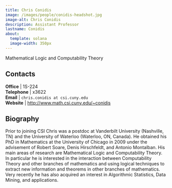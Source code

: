 ```yaml
---
title: Chris Conidis
image: /images/people/conidis-headshot.jpg
image-alt: Chris Conidis
description: Assistant Professor
lastname: Conidis
about:
  template: solana
  image-width: 350px
---
```



Mathematical Logic and Computability Theory


## Contacts

<i class="bi bi-door-open"></i> **Office** | 1S-224 <br/>
<i class="bi bi-telephone"></i> **Telephone** | x3622 <br/>
<i class="bi bi-mailbox"></i> **Email** | `chris.conidis at csi.cuny.edu` <br/>
<i class="bi bi-x-diamond"></i> **Website**  | [http://www.math.csi.cuny.edu/~conidis](http://www.math.csi.cuny.edu/~conidis) <br/>

## Biography

Prior to joining CSI Chris was a postdoc at Vanderbilt University
(Nashville, TN) and the University of Waterloo (Waterloo, ON,
Canada). He obtained his PhD in Mathematics at the University of
Chicago in 2009 under the advisement of Robert Soare, Denis
Hirschfeldt, and Antonio Montalban. His main areas of research are
Mathematical Logic and Computability Theory. In particular he is
interested in the interaction between Computability Theory and other
branches of mathematics and using logical techniques to extract new
information and theorems in other branches of mathematics.  Very
recently he has also acquired an interest in Algorithmic Statistics,
Data Mining, and applications.


